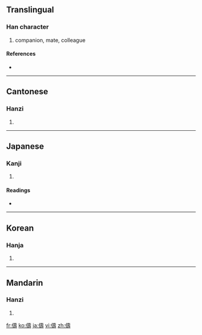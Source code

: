 {{also|俦}}
==Translingual==

===Han character===
{{Han char|rn=9|rad=人|as=14|sn=16|four=2424<sub>1</sub>|canj=人土弓戈 (OGNI)}}

# companion, mate, colleague

====References====
* {{Han ref|kx=0119.340|dkj=01224|dj=0253.110|hdz=10229.070|uh=5114|ud=20756|bh=BEA9|bd=48809}}

----

==Cantonese==

===Hanzi===
{{yue-hanzi|jyut=|y=chau4|sim=俦}}

# {{defn|Cantonese|sort=人14}}

----

==Japanese==

===Kanji===
{{ja-kanji|grade=|rs=人14}}

# {{defn|Japanese|sort=人14}}

====Readings====
* {{ja-readings|on=[[ちゅう]] (chū), [[じゅ]] (ju)|kun=[[ともがら]] (tomogara)}}

----

==Korean==

===Hanja===
{{ko-hanja|hangeul=주|rv=ju|mr=chu}}

# {{defn|Korean|sort=人14}}

----

==Mandarin==

===Hanzi===
{{cmn-hanzi|sim=俦|pin=[[chóu]] ([[chou2]])|wg=ch'ou<sup>2</sup>}}

# {{defn|Mandarin|sort=人14}}

[[fr:儔]]
[[ko:儔]]
[[ja:儔]]
[[vi:儔]]
[[zh:儔]]